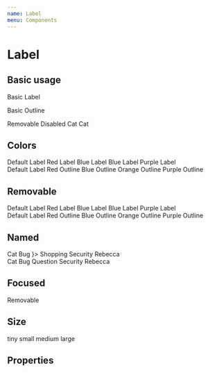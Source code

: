 ```yaml
---
name: Label
menu: Components
---
```




# Label

## Basic usage

<Playground>
  <Label>Basic Label</Label>

  <Label outline>Basic Outline</Label>

  <Label removable>
    Removable
  </Label>

  <Label outline>
    <Icon name='block' /> Disabled
  </Label>

  <Label name='Animal'>
    Cat
  </Label>

  <Label name='Animal' outline>
    Cat
  </Label>
</Playground>

## Colors

<Playground>
  <Label color='grey'>Default Label</Label>
  <Label color='red'>Red Label</Label>
  <Label color='blue'>Blue Label</Label>
  <Label color='orange'>Blue Label</Label>
  <Label color='rebeccapurple'>Purple Label</Label>
  <br />
  <Label color='grey' outline>Default Label</Label>
  <Label color='red' outline>Red Outline</Label>
  <Label color='blue' outline>Blue Outline</Label>
  <Label color='orange' outline>Orange Outline</Label>
  <Label color='rebeccapurple' outline>Purple Outline</Label>
  <br />
</Playground>

## Removable

<Playground>
  <Label color='grey' removable>Default Label</Label>
  <Label color='red' removable>Red Label</Label>
  <Label color='blue' removable>Blue Label</Label>
  <Label color='orange' removable>Blue Label</Label>
  <Label color='rebeccapurple' removable>Purple Label</Label>
  <br />
  <Label color='grey' removable outline>Default Label</Label>
  <Label color='red' outline removable>Red Outline</Label>
  <Label color='blue' outline removable>Blue Outline</Label>
  <Label color='orange' outline removable>Orange Outline</Label>
  <Label color='rebeccapurple' outline removable>Purple Outline</Label>
</Playground>


## Named

<Playground>
  <Label color='grey' name='Animal'>
    Cat
  </Label>
  <Label color='red' name='Type'>
    Bug
  </Label>
  <Label color='blue' name={<Icon name='shopping_cart' />}>
    Shopping
  </Label>
  <Label color='orange' name='Type'>
    Security
  </Label>
  <Label color='rebeccapurple' name='Purple'>
    Rebecca
  </Label>

  <br />
  <Label color='grey' name='Animal' outline>
    Cat
  </Label>
  <Label color='red' name='Type' outline>
    Bug
  </Label>
  <Label color='blue' name='Type' outline>
    Question
  </Label>
  <Label color='orange' name='Type' outline>
    Security
  </Label>
  <Label color='rebeccapurple' name='Purple' outline>
    Rebecca
  </Label>
</Playground>

## Focused

<Playground>
  <Label name='Type' color='red' focused removable>
    Removable
  </Label>
</Playground>

## Size

<Playground>
  <Label size='tiny'>tiny</Label>
  <Label size='small'>small</Label>
  <Label >medium</Label>
  <Label size='large'>large</Label>
</Playground>

## Properties

<Props of={Label}></Props>
